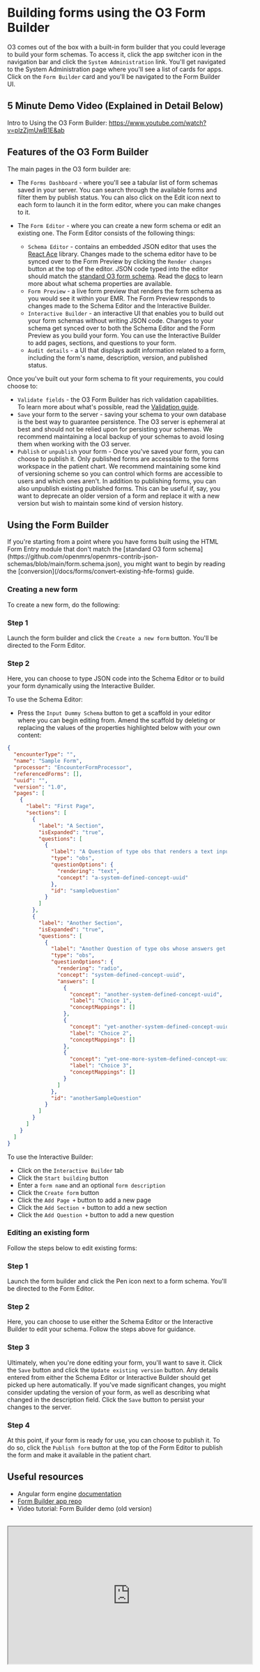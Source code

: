 
# Building forms using the O3 Form Builder

O3 comes out of the box with a built-in form builder that you could leverage to build your form schemas. To access it, click the app switcher icon in the navigation bar and click the `System Administration` link. You'll get navigated to the System Administration page where you'll see a list of cards for apps. Click on the `Form Builder` card and you'll be navigated to the Form Builder UI.

## 5 Minute Demo Video (Explained in Detail Below)

Intro to Using the O3 Form Builder: https://www.youtube.com/watch?v=plzZjmUwB1E&ab

## Features of the O3 Form Builder

The main pages in the O3 form builder are:

- The `Forms Dashboard` - where you'll see a tabular list of form schemas saved in your server. You can search through the available forms and filter them by publish status. You can also click on the Edit icon next to each form to launch it in the form editor, where you can make changes to it.
- The `Form Editor` - where you can create a new form schema or edit an existing one. The Form Editor consists of the following things:

  - `Schema Editor` - contains an embedded JSON editor that uses the [React Ace](https://github.com/securingsincity/react-ace) library. Changes made to the schema editor have to be synced over to the Form Preview by clicking the `Render changes` button at the top of the editor. JSON code typed into the editor should match the [standard O3 form schema](https://github.com/openmrs/openmrs-contrib-json-schemas/blob/main/form.schema.json). Read the [docs](https://ampath-forms.vercel.app/docs/core-concepts/forms) to learn more about what schema properties are available.
  - `Form Preview` - a live form preview that renders the form schema as you would see it within your EMR. The Form Preview responds to changes made to the Schema Editor and the Interactive Builder.
  - `Interactive Builder` - an interactive UI that enables you to build out your form schemas without writing JSON code. Changes to your schema get synced over to both the Schema Editor and the Form Preview as you build your form. You can use the Interactive Builder to add pages, sections, and questions to your form.
  - `Audit details` - a UI that displays audit information related to a form, including the form's name, description, version, and published status.

Once you've built out your form schema to fit your requirements, you could choose to:

- `Validate fields` - the O3 Form Builder has rich validation capabilities. To learn more about what's possible, read the [Validation guide](https://ampath-forms.vercel.app/docs/validation/date-based-validation).
- `Save` your form to the server - saving your schema to your own database is the best way to guarantee persistence. The O3 server is ephemeral at best and should not be relied upon for persisting your schemas. We recommend maintaining a local backup of your schemas to avoid losing them when working with the O3 server.
- `Publish` or `unpublish` your form - Once you've saved your form, you can choose to publish it. Only published forms are accessible to the forms workspace in the patient chart. We recommend maintaining some kind of versioning scheme so you can control which forms are accessible to users and which ones aren't. In addition to publishing forms, you can also unpublish existing published forms. This can be useful if, say, you want to deprecate an older version of a form and replace it with a new version but wish to maintain some kind of version history.

## Using the Form Builder

<Callout emoji="ℹ️" type="info">
  If you're starting from a point where you have forms built using the HTML Form Entry module that don't match the
  [standard O3 form schema](https://github.com/openmrs/openmrs-contrib-json-schemas/blob/main/form.schema.json), you
  might want to begin by reading the [conversion](/docs/forms/convert-existing-hfe-forms) guide.
</Callout>

### Creating a new form

To create a new form, do the following:

<Steps>

### Step 1

Launch the form builder and click the `Create a new form` button. You'll be directed to the Form Editor.

### Step 2

Here, you can choose to type JSON code into the Schema Editor or to build your form dynamically using the Interactive Builder.

To use the Schema Editor:

- Press the `Input Dummy Schema` button to get a scaffold in your editor where you can begin editing from. Amend the scaffold by deleting or replacing the values of the properties highlighted below with your own content:

```json {3, 7, 10, 13, 16, 17, 19, 20-21, 23, 28, 32-33, 35, 38-52, 55}
{
  "encounterType": "",
  "name": "Sample Form",
  "processor": "EncounterFormProcessor",
  "referencedForms": [],
  "uuid": "",
  "version": "1.0",
  "pages": [
    {
      "label": "First Page",
      "sections": [
        {
          "label": "A Section",
          "isExpanded": "true",
          "questions": [
            {
              "label": "A Question of type obs that renders a text input",
              "type": "obs",
              "questionOptions": {
                "rendering": "text",
                "concept": "a-system-defined-concept-uuid"
              },
              "id": "sampleQuestion"
            }
          ]
        },
        {
          "label": "Another Section",
          "isExpanded": "true",
          "questions": [
            {
              "label": "Another Question of type obs whose answers get rendered as radio inputs",
              "type": "obs",
              "questionOptions": {
                "rendering": "radio",
                "concept": "system-defined-concept-uuid",
                "answers": [
                  {
                    "concept": "another-system-defined-concept-uuid",
                    "label": "Choice 1",
                    "conceptMappings": []
                  },
                  {
                    "concept": "yet-another-system-defined-concept-uuid",
                    "label": "Choice 2",
                    "conceptMappings": []
                  },
                  {
                    "concept": "yet-one-more-system-defined-concept-uuid",
                    "label": "Choice 3",
                    "conceptMappings": []
                  }
                ]
              },
              "id": "anotherSampleQuestion"
            }
          ]
        }
      ]
    }
  ]
}
```

To use the Interactive Builder:

- Click on the `Interactive Builder` tab
- Click the `Start building` button
- Enter a `form name` and an optional `form description`
- Click the `Create form` button
- Click the `Add Page +` button to add a new page
- Click the `Add Section +` button to add a new section
- Click the `Add Question +` button to add a new question

</Steps>

### Editing an existing form

Follow the steps below to edit existing forms:

<Steps>

### Step 1

Launch the form builder and click the Pen icon next to a form schema. You'll be directed to the Form Editor.

### Step 2

Here, you can choose to use either the Schema Editor or the Interactive Builder to edit your schema. Follow the steps above for guidance.

### Step 3

Ultimately, when you're done editing your form, you'll want to save it. Click the `Save` button and click the `Update existing version` button. Any details entered from either the Schema Editor or Interactive Builder should get picked up here automatically. If you've made significant changes, you might consider updating the version of your form, as well as describing what changed in the description field. Click the `Save` button to persist your changes to the server.

### Step 4

At this point, if your form is ready for use, you can choose to publish it. To do so, click the `Publish form` button at the top of the Form Editor to publish the form and make it available in the patient chart.

</Steps>

## Useful resources

- Angular form engine [documentation](https://ampath-forms.vercel.app/docs)
- [Form Builder app repo](https://github.com/openmrs/openmrs-esm-form-builder)
- Video tutorial: Form Builder demo (old version)

<br />
<iframe
  width="560"
  height="315"
  src="https://www.youtube.com/embed/PS15rtHut9A"
  title="YouTube video player"
  allow="accelerometer; autoplay; clipboard-write; encrypted-media; gyroscope; picture-in-picture; web-share"
  allowFullScreen
/>

<Callout emoji="ℹ️" type="info">
  Note: For the ID, please use a Unique ID (eg generate one [here](https://www.uuidgenerator.net/)) rather than re-using
  the Concept ID as is shown in the video.
</Callout>
